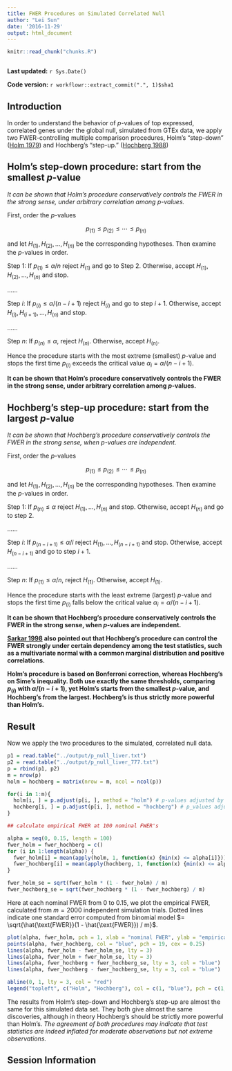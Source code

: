 ```yaml
---
title: FWER Procedures on Simulated Correlated Null
author: "Lei Sun"
date: '2016-11-29'
output: html_document
---
```


```r
knitr::read_chunk("chunks.R")
```

```r
```

**Last updated:** `r Sys.Date()`

**Code version:** `r workflowr::extract_commit(".", 1)$sha1`

## Introduction

In order to understand the behavior of $p$-values of top expressed, correlated genes under the global null, simulated from GTEx data, we apply two FWER-controlling multiple comparison procedures, Holm's "step-down" ([Holm 1979]) and Hochberg's "step-up." ([Hochberg 1988])

## Holm's step-down procedure: start from the smallest $p$-value

_It can be shown that Holm’s procedure conservatively controls the FWER in the strong sense, under arbitrary correlation among $p$-values._

First, order the $p$-values

$$
p_{(1)} \leq p_{(2)} \leq \cdots \leq p_{(n)}
$$

and let $H_{(1)}, H_{(2)}, \ldots, H_{(n)}$ be the corresponding hypotheses.  Then examine the $p$-values in order.

Step 1: If $p_{(1)} \leq \alpha/n$ reject $H_{(1)}$ and go to Step 2. Otherwise, accept $H_{(1)}, H_{(2)}, \ldots, H_{(n)}$ and stop.

......

Step $i$: If $p_{(i)} \leq \alpha / (n − i + 1)$ reject $H_{(i)}$ and go to step $i + 1$.  Otherwise, accept $H_{(i)}, H_{(i + 1)}, \ldots, H_{(n)}$ and stop.

......

Step $n$: If $p_{(n)} \leq \alpha$, reject $H_{(n)}$.  Otherwise, accept $H_{(n)}$.

Hence the procedure starts with the most extreme (smallest) $p$-value and stops the first time $p_{(i)}$ exceeds the critical value $\alpha_i = \alpha/(n − i + 1)$.

**It can be shown that Holm’s procedure conservatively controls the FWER in the strong sense, under arbitrary correlation among $p$-values.**


## Hochberg's step-up procedure: start from the largest $p$-value

_It can be shown that Hochberg’s procedure conservatively controls the FWER in the strong sense, when $p$-values are independent._

First, order the $p$-values

$$
p_{(1)} \leq p_{(2)} \leq \cdots \leq p_{(n)}
$$

and let $H_{(1)}, H_{(2)}, \ldots, H_{(n)}$ be the corresponding hypotheses.  Then examine the $p$-values in order.

Step 1: If $p_{(n)} \leq \alpha$ reject $H_{(1)}, \ldots, H_{(n)}$ and stop. Otherwise, accept $H_{(n)}$ and go to step 2.

......

Step $i$: If $p_{(n - i + 1)} \leq \alpha / i$ reject $H_{(1)}, \ldots, H_{(n - i + 1)}$ and stop.  Otherwise, accept $H_{(n - i + 1)}$ and go to step $i + 1$.

......

Step $n$: If $p_{(1)} \leq \alpha / n$, reject $H_{(1)}$.  Otherwise, accept $H_{(1)}$.

Hence the procedure starts with the least extreme (largest) $p$-value and stops the first time $p_{(i)}$ falls below the critical value $\alpha_i = \alpha/(n − i + 1)$.

**It can be shown that Hochberg’s procedure conservatively controls the FWER in the strong sense, when $p$-values are independent.**

**[Sarkar 1998] also pointed out that Hochberg's procedure can control the FWER strongly under certain dependency among the test statistics, such as a multivariate normal with a common marginal distribution and positive correlations.**

**Holm's procedure is based on Bonferroni correction, whereas Hochberg's on Sime's inequality.  Both use exactly the same thresholds, comparing $p_{(i)}$ with $\alpha/(n − i + 1)$, yet Holm's starts from the smallest $p$-value, and Hochberg's from the largest.  Hochberg's is thus strictly more powerful than Holm's.**

[Holm 1979]: http://www.jstor.org/stable/4615733?seq=1#page_scan_tab_contents
[Hochberg 1988]: https://academic.oup.com/biomet/article-abstract/75/4/800/423177/A-sharper-Bonferroni-procedure-for-multiple-tests
[Sarkar 1998]: https://projecteuclid.org/euclid.aos/1028144846


## Result

Now we apply the two procedures to the simulated, correlated null data.

```r
p1 = read.table("../output/p_null_liver.txt")
p2 = read.table("../output/p_null_liver_777.txt")
p = rbind(p1, p2)
m = nrow(p)
holm = hochberg = matrix(nrow = m, ncol = ncol(p))

for(i in 1:m){
  holm[i, ] = p.adjust(p[i, ], method = "holm") # p-values adjusted by Holm (1979)
  hochberg[i, ] = p.adjust(p[i, ], method = "hochberg") # p_values adjusted by Hochberg (1988)
}
```

```r
## calculate empirical FWER at 100 nominal FWER's

alpha = seq(0, 0.15, length = 100)
fwer_holm = fwer_hochberg = c()
for (i in 1:length(alpha)) {
  fwer_holm[i] = mean(apply(holm, 1, function(x) {min(x) <= alpha[i]}))
  fwer_hochberg[i] = mean(apply(hochberg, 1, function(x) {min(x) <= alpha[i]}))
}

fwer_holm_se = sqrt(fwer_holm * (1 - fwer_holm) / m)
fwer_hochberg_se = sqrt(fwer_hochberg * (1 - fwer_hochberg) / m)
```

Here at each nominal FWER from $0$ to $0.15$, we plot the empirical FWER, calculated from $m = 2000$ independent simulation trials.  Dotted lines indicate one standard error computed from binomial model $= \sqrt{\hat{\text{FWER}}(1 - \hat{\text{FWER}}) / m}$.

```r
plot(alpha, fwer_holm, pch = 1, xlab = "nominal FWER", ylab = "empirical FWER", xlim = c(0, max(alpha)), ylim = c(0, max(alpha)), cex = 0.75)
points(alpha, fwer_hochberg, col = "blue", pch = 19, cex = 0.25)
lines(alpha, fwer_holm - fwer_holm_se, lty = 3)
lines(alpha, fwer_holm + fwer_holm_se, lty = 3)
lines(alpha, fwer_hochberg + fwer_hochberg_se, lty = 3, col = "blue")
lines(alpha, fwer_hochberg - fwer_hochberg_se, lty = 3, col = "blue")

abline(0, 1, lty = 3, col = "red")
legend("topleft", c("Holm", "Hochberg"), col = c(1, "blue"), pch = c(1, 19))
```

The results from Holm's step-down and Hochberg's step-up are almost the same for this simulated data set.  They both give almost the same discoveries, although in theory Hochberg's should be strictly more powerful than Holm's. *The agreement of both procedures may indicate that test statistics are indeed inflated for moderate observations but not extreme observations.*

## Session Information

```r
```
